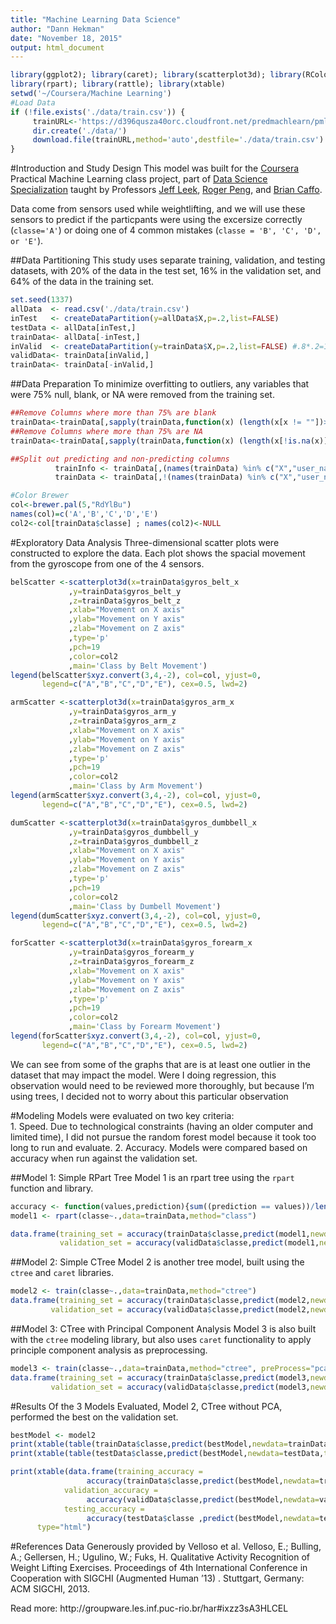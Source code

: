 ```yaml
---
title: "Machine Learning Data Science"
author: "Dann Hekman"
date: "November 18, 2015"
output: html_document
---
```


```r
library(ggplot2); library(caret); library(scatterplot3d); library(RColorBrewer)
library(rpart); library(rattle); library(xtable)
setwd('~/Coursera/Machine Learning')
#Load Data
if (!file.exists('./data/train.csv')) {
     trainURL<-'https://d396qusza40orc.cloudfront.net/predmachlearn/pml-training.csv'
     dir.create('./data/')
     download.file(trainURL,method='auto',destfile='./data/train.csv')
}
```
#Introduction and Study Design
This model was built for the [Coursera](www.coursera.org) Practical Machine Learning class project, part of [Data Science Specialization](https://www.coursera.org/specializations/jhudatascience) taught by Professors [Jeff Leek](https://github.com/jtleek), [Roger Peng](https://github.com/rdpeng), and [Brian Caffo](https://github.com/bcaffo).

Data come from sensors used while weightlifting, and we will use these sensors to predict if the particpants were using the excersize correctly (`classe='A'`) or doing one of 4 common mistakes (`classe = 'B', 'C', 'D', or 'E'`). 



##Data Partitioning
This study uses separate training, validation, and testing datasets, with 20% of the data in the test set, 16% in the validation set, and 64% of the data in the training set. 
```r
set.seed(1337)
allData  <- read.csv('./data/train.csv')
inTest   <- createDataPartition(y=allData$X,p=.2,list=FALSE)
testData <- allData[inTest,]
trainData<- allData[-inTest,]
inValid  <- createDataPartition(y=trainData$X,p=.2,list=FALSE) #.8*.2=16% of allData
validData<- trainData[inValid,]
trainData<- trainData[-inValid,]
```

##Data Preparation
To minimize overfitting to outliers, any variables that were 75% null, blank, or NA were removed from the training set. 
```r
##Remove Columns where more than 75% are blank
trainData<-trainData[,sapply(trainData,function(x) (length(x[x != ""])>(0.75*nrow(trainData))))]
##Remove Columns where more than 75% are NA
trainData<-trainData[,sapply(trainData,function(x) (length(x[!is.na(x)])>(0.75*nrow(trainData))))]
```
```r
##Split out predicting and non-predicting columns
          trainInfo <- trainData[,(names(trainData) %in% c("X","user_name","raw_timestamp_part_1","raw_timestamp_part_2","cvtd_timestamp","new_window","num_window","classe"))]
          trainData <- trainData[,!(names(trainData) %in% c("X","user_name","raw_timestamp_part_1","raw_timestamp_part_2","cvtd_timestamp","new_window","num_window"))]

#Color Brewer
col<-brewer.pal(5,"RdYlBu")
names(col)=c('A','B','C','D','E')
col2<-col[trainData$classe] ; names(col2)<-NULL
```

#Exploratory Data Analysis
Three-dimensional scatter plots were constructed to explore the data. Each plot shows the spacial movement from the gyroscope from one of the 4 sensors.
```r
belScatter <-scatterplot3d(x=trainData$gyros_belt_x
             ,y=trainData$gyros_belt_y
             ,z=trainData$gyros_belt_z
             ,xlab="Movement on X axis"
             ,ylab="Movement on Y axis"
             ,zlab="Movement on Z axis"
             ,type='p'
             ,pch=19
             ,color=col2
             ,main='Class by Belt Movement')
legend(belScatter$xyz.convert(3,4,-2), col=col, yjust=0,
       legend=c("A","B","C","D","E"), cex=0.5, lwd=2)
```
```r
armScatter <-scatterplot3d(x=trainData$gyros_arm_x
             ,y=trainData$gyros_arm_y
             ,z=trainData$gyros_arm_z
             ,xlab="Movement on X axis"
             ,ylab="Movement on Y axis"
             ,zlab="Movement on Z axis"
             ,type='p'
             ,pch=19
             ,color=col2
             ,main='Class by Arm Movement')
legend(armScatter$xyz.convert(3,4,-2), col=col, yjust=0,
       legend=c("A","B","C","D","E"), cex=0.5, lwd=2)
```
```r
dumScatter <-scatterplot3d(x=trainData$gyros_dumbbell_x
             ,y=trainData$gyros_dumbbell_y
             ,z=trainData$gyros_dumbbell_z
             ,xlab="Movement on X axis"
             ,ylab="Movement on Y axis"
             ,zlab="Movement on Z axis"
             ,type='p'
             ,pch=19
             ,color=col2
             ,main='Class by Dumbell Movement')
legend(dumScatter$xyz.convert(3,4,-2), col=col, yjust=0,
       legend=c("A","B","C","D","E"), cex=0.5, lwd=2)
```
```r
forScatter <-scatterplot3d(x=trainData$gyros_forearm_x
             ,y=trainData$gyros_forearm_y
             ,z=trainData$gyros_forearm_z
             ,xlab="Movement on X axis"
             ,ylab="Movement on Y axis"
             ,zlab="Movement on Z axis"
             ,type='p'
             ,pch=19
             ,color=col2
             ,main='Class by Forearm Movement')
legend(forScatter$xyz.convert(3,4,-2), col=col, yjust=0,
       legend=c("A","B","C","D","E"), cex=0.5, lwd=2)
```  
  
We can see from some of the graphs that are is at least one outlier in the dataset that may impact the model. Were I doing regression, this observation would need to be reviewed more thoroughly, but because I'm using trees, I decided not to worry about this particular observation 

#Modeling
Models were evaluated on two key criteria:  
1. Speed. Due to technological constraints (having an older computer and limited time), I did not pursue the random forest model because it took too long to run and evaluate.
2. Accuracy. Models were compared based on accuracy when run against the validation set. 

##Model 1: Simple RPart Tree
Model 1 is an rpart tree using the `rpart` function and library. 
```r
accuracy <- function(values,prediction){sum((prediction == values))/length(values)}
model1 <- rpart(classe~.,data=trainData,method="class")

data.frame(training_set = accuracy(trainData$classe,predict(model1,newdata=trainData,type="class")),
           validation_set = accuracy(validData$classe,predict(model1,newdata=validData,type="class")))
```

##Model 2: Simple CTree
Model 2 is another tree model, built using the `ctree` and `caret` libraries.
```r
model2 <- train(classe~.,data=trainData,method="ctree")
data.frame(training_set = accuracy(trainData$classe,predict(model2,newdata=trainData)),
         validation_set = accuracy(validData$classe,predict(model2,newdata=validData)))
```     

##Model 3: CTree with Principal Component Analysis
Model 3 is also built with the `ctree` modeling library, but also uses `caret` functionality to apply principle component analysis as preprocessing.
```r
model3 <- train(classe~.,data=trainData,method="ctree", preProcess="pca")
data.frame(training_set = accuracy(trainData$classe,predict(model3,newdata=trainData)),
         validation_set = accuracy(validData$classe,predict(model3,newdata=validData)))
```

#Results
Of the 3 Models Evaluated, Model 2, CTree without PCA, performed the best on the validation set. 
```r
bestModel <- model2
print(xtable(table(trainData$classe,predict(bestModel,newdata=trainData,type="class")),caption="Performance in Training Set"),type="html")
print(xtable(table(testData$classe,predict(bestModel,newdata=testData,type="class")),caption="Performance in Test Set"),type="html")

print(xtable(data.frame(training_accuracy = 
                 accuracy(trainData$classe,predict(bestModel,newdata=trainData,type="class")),
            validation_accuracy = 
                 accuracy(validData$classe,predict(bestModel,newdata=validData,type="class")),
            testing_accuracy =
                 accuracy(testData$classe ,predict(bestModel,newdata=testData,type="class")))),
      type="html")
```
#References
Data Generously provided by Velloso et al.
Velloso, E.; Bulling, A.; Gellersen, H.; Ugulino, W.; Fuks, H. Qualitative Activity Recognition of Weight Lifting Exercises. Proceedings of 4th International Conference in Cooperation with SIGCHI (Augmented Human '13) . Stuttgart, Germany: ACM SIGCHI, 2013.

Read more: http://groupware.les.inf.puc-rio.br/har#ixzz3sA3HLCEL